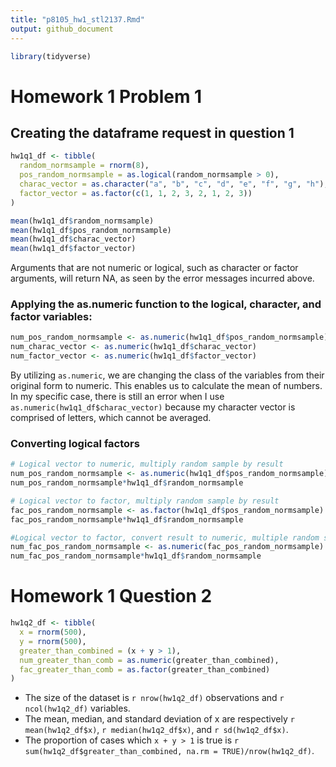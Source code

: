 ```yaml
---
title: "p8105_hw1_stl2137.Rmd"
output: github_document
---
```


```r
library(tidyverse)
```

# Homework 1 Problem 1

## Creating the dataframe request in question 1
```r
hw1q1_df <- tibble(
  random_normsample = rnorm(8),
  pos_random_normsample = as.logical(random_normsample > 0), 
  charac_vector = as.character("a", "b", "c", "d", "e", "f", "g", "h"),
  factor_vector = as.factor(c(1, 1, 2, 3, 2, 1, 2, 3)) 
)

mean(hw1q1_df$random_normsample)
mean(hw1q1_df$pos_random_normsample)
mean(hw1q1_df$charac_vector)
mean(hw1q1_df$factor_vector)
```
Arguments that are not numeric or logical, such as character or factor arguments, will return NA, as seen by the error messages incurred above.

### Applying the as.numeric function to the logical, character, and factor variables:
```r
num_pos_random_normsample <- as.numeric(hw1q1_df$pos_random_normsample)
num_charac_vector <- as.numeric(hw1q1_df$charac_vector)
num_factor_vector <- as.numeric(hw1q1_df$factor_vector)
```
By utilizing `as.numeric`, we are changing the class of the variables from their original form to numeric. This enables us to calculate the mean of numbers. In my specific case, there is still an error when I use `as.numeric(hw1q1_df$charac_vector)` because my character vector is comprised of letters, which cannot be averaged.

### Converting logical factors
```r
# Logical vector to numeric, multiply random sample by result
num_pos_random_normsample <- as.numeric(hw1q1_df$pos_random_normsample)
num_pos_random_normsample*hw1q1_df$random_normsample

# Logical vector to factor, multiply random sample by result
fac_pos_random_normsample <- as.factor(hw1q1_df$pos_random_normsample)
fac_pos_random_normsample*hw1q1_df$random_normsample

#Logical vector to factor, convert result to numeric, multiple random sample by result
num_fac_pos_random_normsample <- as.numeric(fac_pos_random_normsample)
num_fac_pos_random_normsample*hw1q1_df$random_normsample
```

# Homework 1 Question 2
```r
hw1q2_df <- tibble(
  x = rnorm(500),
  y = rnorm(500),
  greater_than_combined = (x + y > 1),
  num_greater_than_comb = as.numeric(greater_than_combined),
  fac_greater_than_comb = as.factor(greater_than_combined)
)
```
* The size of the dataset is `r nrow(hw1q2_df)` observations and `r ncol(hw1q2_df)` variables.
* The mean, median, and standard deviation of x are respectively `r mean(hw1q2_df$x)`, `r median(hw1q2_df$x)`, and `r sd(hw1q2_df$x)`.
* The proportion of cases which `x + y > 1 ` is true is `r sum(hw1q2_df$greater_than_combined, na.rm = TRUE)/nrow(hw1q2_df)`.

